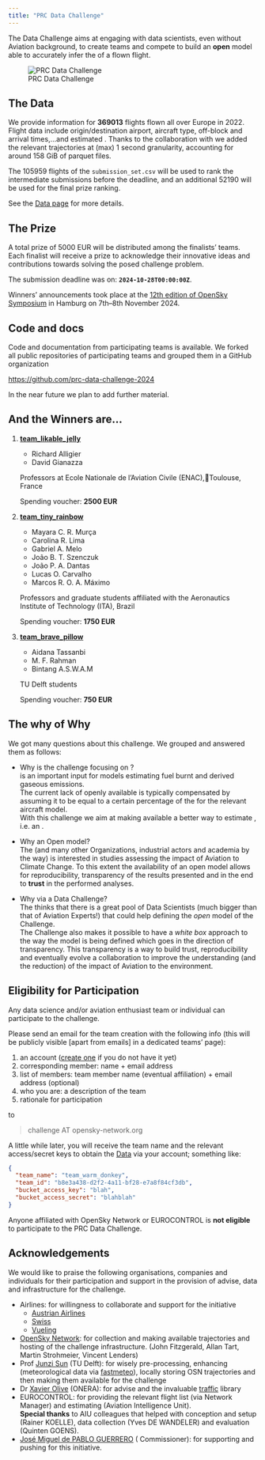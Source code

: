```yaml
---
title: "PRC Data Challenge"
---
```


The \acr{PRC} Data Challenge aims at engaging with data scientists, even without
Aviation background, to create teams and compete to
build an **open** \acr{ML} model able to accurately infer the \acr{ATOW} of a
flown flight.

![PRC Data Challenge](media/prc_dc24.jpeg)

## The Data

We provide information for **369013** flights flown all over Europe in 2022.
Flight data include origin/destination airport, aircraft type,
off-block and arrival times,...and estimated \acr{TOW}.
Thanks to the collaboration with \acr{OSN} we added the relevant trajectories 
at (max) 1 second granularity, accounting for around 158 GiB of parquet files.

The 105959 flights of the `submission_set.csv` will be used to rank the intermediate 
submissions before the deadline, and an additional 52190 will be used for the 
final prize ranking.

See the [Data page](data.html) for more details.


## The Prize

A total prize of $5000$ EUR will be distributed among the finalists' teams.  
Each finalist will receive a prize to acknowledge their innovative ideas and
contributions towards solving the posed challenge problem.  

The submission deadline was on: [**`2024-10-28T00:00:00Z`**]{.hugedate}.

Winners' announcements took place at the [12th edition of OpenSky Symposium][osnsym]
in Hamburg on 7th--8th November 2024.

::: {.callout-warning title="Attention"}

## Code and docs

Code and documentation from participating teams is available.
We forked all public repositories of participating teams and
grouped them in a GitHub organization

<https://github.com/prc-data-challenge-2024>

In the near future we plan to add further material.

:::


[osnsym]: <https://symposium.opensky-network.org/> "12th OpenSky Symposium, 7--8 Nov 2024"

## And the Winners are...

1. **[team_likable_jelly](teams.html#team_likable_jelly)**
    - Richard Alligier
    - David Gianazza
   
   Professors at Ecole Nationale de l'Aviation Civile (ENAC),Toulouse, France
   
   Spending voucher: **2500 EUR**

2. **[team_tiny_rainbow](teams.html#team_tiny_rainbow)**
   - Mayara C. R. Murça
   - Carolina R. Lima
   - Gabriel A. Melo
   - João B. T. Szenczuk
   - João P. A. Dantas
   - Lucas O. Carvalho
   - Marcos R. O. A. Máximo
   
   Professors and graduate students affiliated with the
   Aeronautics Institute of Technology (ITA), Brazil
   
   Spending voucher: **1750 EUR**

3. **[team_brave_pillow](teams.html#team_brave_pillow)**
   - Aidana Tassanbi
   - M. F. Rahman
   - Bintang A.S.W.A.M
   
   TU Delft students
   
   Spending voucher: **750 EUR**


## The why of Why

We got many questions about this challenge. We grouped and answered them as follows:

* Why is the challenge focusing on \acr{ATOW}?  
  \acr{ATOW} is an important input for models estimating fuel burnt and derived
  gaseous emissions.  
  The current lack of openly available \acr{ATOW} is typically compensated by
  assuming it to be equal to a certain percentage of the \acr{MTOW} for the
  relevant aircraft model.  
  With this challenge we aim at making available a better way to
  estimate \acr{ATOW}, i.e. an \acr{ETOW}.

* Why an Open model?  
  The \acr{PRC} (and many other Organizations, industrial actors and academia
  by the way) is interested in studies assessing the impact of Aviation to
  Climate Change.
  To this extent the availability of an open model allows for reproducibility,
  transparency of the results presented and in the end to **trust** in the
  performed analyses.

* Why via a Data Challenge?  
  The \acr{PRC} thinks that there is a great pool of Data Scientists (much bigger
  than that of Aviation Experts!) that could help defining the _open_ model of
  the Challenge.  
  The Challenge also makes it possible to have a _white box_ approach to the way
  the model is being defined which goes in the direction of transparency.
  This transparency is a way to build trust, reproducibility and eventually
  evolve a collaboration to improve the understanding (and the reduction) of
  the impact of Aviation to the environment.

## Eligibility for Participation

Any data science and/or aviation enthusiast team or individual can participate
to the challenge.

Please send an email for the team creation with the following info (this will be publicly
visible [apart from emails] in a dedicated teams' page):

1. an \acr{OSN} account ([create one][osnlog] if you do not have it yet)
1. corresponding member: name + email address
1. list of members: team member name (eventual affiliation) + email address (optional)
1. who you are: a description of the team
1. rationale for participation

to

>   challenge AT opensky-network.org

A little while later, you will receive the team name and
the relevant access/secret keys to obtain the [Data](data.html)
via your \acr{OSN} account; something
like:

```json
{
  "team_name": "team_warm_donkey",
  "team_id": "b8e3a438-d2f2-4a11-bf28-e7a8f84cf3db",
  "bucket_access_key": "blah",
  "bucket_access_secret": "blahblah"
}
```

::: {.callout-note}
Anyone affiliated with OpenSky Network or EUROCONTROL is **not eligible**
to participate to the PRC Data Challenge.
:::

[osnlog]: <https://opensky-network.org/index.php?option=com_users&view=login> "OSN login"

## Acknowledgements

We would like to praise the following organisations, companies
and individuals for their participation and support in the provision of
advise, data and infrastructure for the challenge.

* Airlines: for willingness to collaborate and support for the initiative
  - [Austrian Airlines](https://www.austrian.com/)
  - [Swiss](https://www.swiss.com/)
  - [Vueling](https://www.vueling.com/)
* [OpenSky Network][osnhome]: for collection and making available \acr{ADS-B}
  trajectories and hosting of the challenge infrastructure.
  (John Fitzgerald, Allan Tart, Martin Strohmeier, Vincent Lenders)
* Prof [Junzi Sun][junzisun] (TU Delft): for wisely pre-processing,
  enhancing (meteorological data via [fastmeteo][fm]),
  locally storing OSN trajectories and then making them available for the challenge
* Dr [Xavier Olive][xavier] (ONERA): for advise and the invaluable
  [traffic][traffic] library
* EUROCONTROL: for providing the relevant flight list (via Network Manager) and
  estimating \acr{TOW} (Aviation Intelligence Unit).  
  **Special thanks** to AIU colleagues that helped with conception and setup
  (Rainer KOELLE), data collection (Yves DE WANDELER) and evaluation (Quinten GOENS).
* [José Miguel de PABLO GUERRERO][jmg] (\acr{PRC} Commissioner): for supporting and
  pushing for this initiative.


[fm]: <https://github.com/open-aviation/fastmeteo> "fastmeteo Python library"
[traffic]: <https://github.com/open-aviation/fastmeteo> "traffic Python library"
[osnhome]: <https://opensky-network.org/> "OpenSky Network home page"
[junzisun]: <https://junzis.com/> "Junzi SUN home page"
[xavier]: <https://www.xoolive.org/> "Xavier OLIVE home page"
[jmg]: <https://ansperformance.eu/about/prc_jpg/> "José Miguel de PABLO GUERRERO, Performance Review Commission commissioner"
